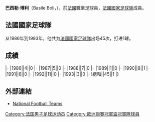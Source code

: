 {{Infobox football biography
|name= 巴西勒·博利
|image=Basile Boli Le bar blanc, Abidjan, Ivory Coast.jpg
|fullname=Basile Boli
|birth_date={{Birth date and age|1967|1|2}}
|cityofbirth=[[阿比让|阿比让]]
|countryofbirth=[[象牙海岸|象牙海岸]]
|height=
|position=[[後衛_(足球)|後衛]]
|currentclub=
|years1=1982-1990
|clubs1=[[歐塞爾青年會|歐塞爾]]
|caps1=
|goals1=
|years2=1990-1994
|clubs2=[[奧林匹克馬賽|馬賽]]
|caps2=
|goals2=
|years3=1994-1995
|clubs3=[[流浪者足球俱乐部|格拉斯哥流浪]]
|caps3=
|goals3=
|years4=1995
|clubs4=[[摩納哥體育會足球會|摩納哥]]
|caps4=
|goals4=
|years5=1996-1997
|clubs5=[[浦和紅鑽|浦和紅鑽]]
|caps5=
|goals5=
|nationalyears=1986-1993
|nationalteam=[[法國國家足球隊|法國]]
|nationalcaps(goals)=45 (1)
}}
'''巴西勒·博利'''（Basile Boli，{{Bd|1967年|1月2日||}}），前[[法國|法國]]職業足球員，[[法國國家足球隊|法國國家足球隊]]成員。

==法國國家足球隊==
从1986年到1993年，他共为[[法國國家足球隊|法國國家足球隊]]出场45次，打进1球。

==成績==
{{Football player national team statistics|FRA}}
|-
|1986||4||0
|-
|1987||5||0
|-
|1988||7||0
|-
|1989||1||0
|-
|1990||8||1
|-
|1991||6||0
|-
|1992||11||0
|-
|1993||3||0
|-
!總和||45||1
|}

==外部連結==
{{Reflist}}
*[http://www.national-football-teams.com/v2/player.php?id=14808 National Football Teams] {{Wayback|url=http://www.national-football-teams.com/v2/player.php?id=14808 |date=20121015014846 }}

{{1992年歐洲國家盃法國參賽名單}}

{{Soccer-player-stub}}

{{DEFAULTSORT:Boli, Basile}}
[[Category:法国男子足球运动员|Category:法国男子足球运动员]]
[[Category:歐洲聯賽冠軍盃冠軍隊球員|Category:歐洲聯賽冠軍盃冠軍隊球員]]
